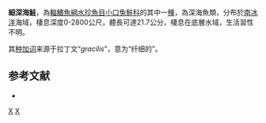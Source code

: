 {{Speciesbox 
| status = NE
| status_system = IUCN3.1
| taxon = Bathylagus gracilis 
| authority =  [[Lönnberg|Lönnberg]], 1905
| synonyms = 
}}

'''細深海鮭'''，為[[輻鰭魚綱|輻鰭魚綱]][[水珍魚目|水珍魚目]][[小口兔鮭科|小口兔鮭科]]的其中一[[種|種]]，為深海魚類，分布於[[南冰洋|南冰洋]]海域，棲息深度0-2800公尺，體長可達21.7公分，棲息在底層水域，生活習性不明。

其[[种加词|种加词]]来源于拉丁文“''gracilis''”，意为“纤细的”。

==参考文献==
*{{FishBase_species|genus=Bathylagus|species=gracilis|year=2015|month=8}}

{{Taxonbar|from=Q5254254}}

[[Category:深海鮭屬|X]]
[[Category:1905年描述的鱼类|X]]